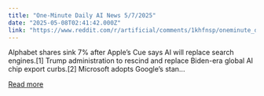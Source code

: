```yaml
---
title: "One-Minute Daily AI News 5/7/2025"
date: "2025-05-08T02:41:42.000Z"
link: "https://www.reddit.com/r/artificial/comments/1khfnsp/oneminute_daily_ai_news_572025/"
---
```


Alphabet shares sink 7% after Apple’s Cue says AI will replace search engines.[1]
 Trump administration to rescind and replace Biden-era global AI chip export curbs.[2]
 Microsoft adopts Google’s stan...

[Read more](https://www.reddit.com/r/artificial/comments/1khfnsp/oneminute_daily_ai_news_572025/)
